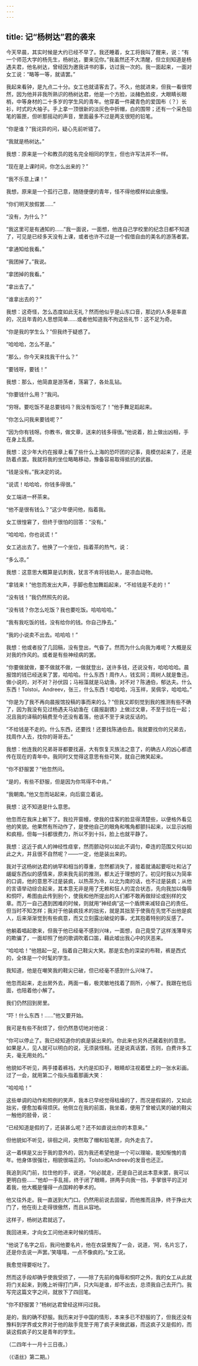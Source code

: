 ```yaml
---
---
---
```

title: 记“杨树达”君的袭来
---



今天早晨，其实时候是大约已经不早了。我还睡着，女工将我叫了醒来，说：“有一个师范大学的杨先生，杨树达，要来见你。”我虽然还不大清醒，但立刻知道是杨遇夫君，他名树达，曾经因为邀我讲书的事，访过我一次的。我一面起来，一面对女工说：“略等一等，就请罢。”

我起来看钟，是九点二十分。女工也就请客去了。不久，他就进来，但我一看很愕然，因为他并非我所熟识的杨树达君，他是一个方脸，淡赭色脸皮，大眼睛长眼梢，中等身材的二十多岁的学生风的青年。他穿着一件藏青色的爱国布（？）长衫，时式的大袖子。手上拿一顶很新的淡灰色中折帽，白的围带；还有一个采色铅笔的匾匣，但听那摇动的声音，里面最多不过是两支很短的铅笔。

“你是谁？”我诧异的问，疑心先前听错了。

“我就是杨树达。”

我想：原来是一个和教员的姓名完全相同的学生，但也许写法并不一样。

“现在是上课时间，你怎么出来的？”

“我不乐意上课！”

我想，原来是一个孤行己意，随随便便的青年，怪不得他模样如此傲慢。

“你们明天放假罢……”

“没有，为什么？”

“我这里可是有通知的……”我一面说，一面想，他连自己学校里的纪念日都不知道了，可见是已经多天没有上课，或者也许不过是一个假借自由的美名的游荡者罢。

“拿通知给我看。”

“我团掉了。”我说。

“拿团掉的我看。”

“拿出去了。”

“谁拿出去的？”

我想：这奇怪，怎么态度如此无礼？然而他似乎是山东口音，那边的人多是率直的，况且年青的人思想简单……或者他知道我不拘这些礼节：这不足为奇。

“你是我的学生么？”但我终于疑惑了。

“哈哈哈，怎么不是。”

“那么，你今天来找我干什么？”

“要钱呀，要钱！”

我想：那么，他简直是游荡者，荡窘了，各处乱钻。

“你要钱什么用？”我问。

“穷呀。要吃饭不是总要钱吗？我没有饭吃了！”他手舞足蹈起来。

“你怎么问我来要钱呢？”

“因为你有钱呀。你教书，做文章，送来的钱多得很。”他说着，脸上做出凶相，手在身上乱摸。

我想：这少年大约在报章上看了些什么上海的恐吓团的记事，竟模仿起来了，还是防着点罢。我就将我的坐位略略移动，豫备容易取得抵抗的武器。

“钱是没有。”我决定的说。

“说谎！哈哈哈，你钱多得很。”

女工端进一杯茶来。

“他不是很有钱么？”这少年便问他，指着我。

女工很惶窘了，但终于很怕的回答：“没有。”

“哈哈哈，你也说谎！”

女工逃出去了。他换了一个坐位，指着茶的热气，说：

“多么凉。”

我想：这意思大概算是讥刺我，犹言不肯将钱助人，是凉血动物。

“拿钱来！”他忽而发出大声，手脚也愈加舞蹈起来，“不给钱是不走的！”

“没有钱！”我仍然照先的说。

“没有钱？你怎么吃饭？我也要吃饭。哈哈哈哈。”

“我有我吃饭的钱，没有给你的钱。你自己挣去。”

“我的小说卖不出去。哈哈哈！”

我想：他或者投了几回稿，没有登出，气昏了。然而为什么向我为难呢？大概是反对我的作风的。或者是有些神经病的罢。

“你要做就做，要不做就不做，一做就登出，送许多钱，还说没有，哈哈哈哈。晨报馆的钱已经送来了罢，哈哈哈。什么东西！周作人，钱玄同；周树人就是鲁迅，做小说的，对不对？孙伏园；马裕藻就是马幼渔，对不对？陈通伯，郁达夫。什么东西！Tolstoi，Andreev，张三，什么东西！哈哈哈，冯玉祥，吴佩孚，哈哈哈。”

“你是为了我不再向晨报馆投稿的事而来的么？”但我又即刻觉到我的推测有些不确了，因为我没有见过杨遇夫马幼渔在《晨报副镌》上做过文章，不至于拉在一起；况且我的译稿的稿费至今还没有着落，他该不至于来说反话的。

“不给钱是不走的。什么东西，还要找！还要找陈通伯去。我就要找你的兄弟去，找周作人去，找你的哥哥去。”

我想：他连我的兄弟哥哥都要找遍，大有恢复灭族法之意了，的确古人的凶心都遗传在现在的青年中。我同时又觉得这意思有些可笑，就自己微笑起来。

“你不舒服罢？”他忽然问。

“是的，有些不舒服，但是因为你骂得不中肯。”

“我朝南。”他又忽而站起来，向后窗立着说。

我想：这不知道是什么意思。

他忽而在我床上躺下了。我拉开窗幔，使我的佳客的脸显得清楚些，以便格外看见他的笑貌。他果然有所动作了，是使他自己的眼角和嘴角都颤抖起来，以显示凶相和疯相，但每一抖都很费力，所以不到十抖，脸上也就平静了。

我想：这近于疯人的神经性痉挛，然而颤动何以如此不调匀，牵连的范围又何以如此之大，并且很不自然呢？——一定，他是装出来的。

我对于这杨树达君的纳罕和相当的尊重，忽然都消失了，接着就涌起要呕吐和沾了龌龊东西似的感情来，原来我先前的推测，都太近于理想的了。初见时我以为简率的口调，他的意思不过是装疯，以热茶为冷，以北为南的话，也不过是装疯；从他的言语举动综合起来，其本意无非是用了无赖和狂人的混合状态，先向我加以侮辱和恫吓，希图由此传到别个，使我和他所提出的人们都不敢再做辩论或别样的文章。而万一自己遇到困难的时候，则就用“神经病”这一个盾牌来减轻自己的责任。但当时不知怎样；我对于他装疯技术的拙劣，就是其拙至于使我在先觉不出他是疯人，后来渐渐觉到有些疯意，而又立刻露出破绽的事，尤其抱着特别的反感了。

他躺着唱起歌来，但我于他已经毫不感到兴味，一面想，自己竟受了这样浅薄卑劣的欺骗了，一面却照了他的歌调吹着口笛，藉此嘘出我心中的厌恶来。

“哈哈哈！”他翘起一足，指着自己鞋尖大笑。那是玄色的深梁的布鞋，裤是西式的，全体是一个时髦的学生。

我知道，他是在嘲笑我的鞋尖已破，但已经毫不感到什么兴味了。

他忽而起来，走出房外去，两面一看，极灵敏地找着了厕所，小解了。我跟在他后面，也陪着他小解了。

我们仍然回到房里。

“吓！什么东西！……”他又要开始。

我可是有些不耐烦了，但仍然恳切地对他说：

“你可以停止了。我已经知道你的疯是装出来的。你此来也另外还藏着别的意思。如果是人，见人就可以明白的说，无须装怪相。还是说真话罢，否则，白费许多工夫，毫无用处的。”

他貌如不听见，两手搂着裤裆，大约是扣扣子，眼睛却注视着壁上的一张水彩画。过了一会，就用第二个指头指着那画大笑：

“哈哈哈！”

这些单调的动作和照例的笑声，我本已早经觉得枯燥的了，而况是假装的，又如此拙劣，便愈加看得烦厌。他侧立在我的前面，我坐着，便用了曾被讥笑的破的鞋尖一触他的胫骨，说：

“已经知道是假的了，还装甚么呢？还不如直说出你的本意来。”

但他貌如不听见，徘徊之间，突然取了帽和铅笔匣，向外走去了。

这一着棋是又出于我的意外的，因为我还希望他是一个可以理喻，能知惭愧的青年。他身体很强壮，相貌很端正的。Tolstoi和Andreev的发音也还正。

我追到风门前，拉住他的手，说道，“何必就走，还是自己说出本意来罢，我可以更明白些……”他却一手乱摇，终于闭了眼睛，拼两手向我一挡，手掌很平的正对着我，他大概是懂得一点国粹的拳术的。

他又往外走。我一直送到大门口。仍然用前说去固留，而他推而且挣，终于挣出大门了，他在街上走得很傲然，而且从容地。

这样子，杨树达君就远了。

我回进来，才向女工问他进来时候的情形。

“他说了名字之后，我问他要名片，他在衣袋里掏了一会，说道，‘阿，名片忘了，还是你去说一声罢。’笑嘻嘻，一点不像疯的。”女工说。

我愈觉得要呕吐了。

然而这手段却确乎使我受损了，——除了先前的侮辱和恫吓之外，我的女工从此就将门关起来，到晚上听得打门声，只大叫是谁，却不出去，总须我自己去开门。我写完这篇文字之间，就放下了四回笔。

“你不舒服罢？”杨树达君曾经这样问过我。

是的，我的确不舒服。我历来对于中国的情形，本来多已不舒服的了，但我还没有豫料到学界或文界对于他的敌手竞至于用了疯子来做武器，而这疯子又是假的，而装这假疯子的又是青年的学生。

（二四年十一月十三日夜。）

（《语丝》第二期。）